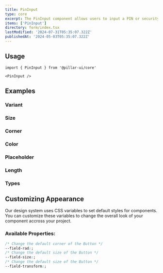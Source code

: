 ```yaml
---
title: PinInput
type: core
excerpt: The PinInput component allows users to input a PIN or security code using individual input fields, typically used for authentication or verification purposes.
items: ['PinInput']
directory: form/index.tsx
lastModified: '2024-07-31T05:35:07.322Z'
publishedAt: '2024-05-03T05:35:07.322Z'
---
```


## Usage

```tsx
import { PinInput } from '@pillar-ui/core'
```

```tsx
<PinInput />
```

## Examples

### Variant

<Prop defaultValue="outline" type="'bordered' | 'filled' | 'outline'" />

<Playground direction="column" name="pinInputVariant" root="form/pinInput" />

### Size

<Prop defaultValue="4" type="'1' | '2' | '3' | '4' | '5' | '6' | '7' | '8' | '9'" />

<Playground direction="column" name="pinInputSize" root="form/pinInput" />

### Corner

<Prop defaultValue="2" type="'0' | '1' | '2' | '3' | '4' | '5' | 'full'" />

<Playground direction="column" name="pinInputCorner" root="form/pinInput" />

### Color

<Prop defaultValue="p" type="'i' | 'd' | 'su' | 'se' | 'w' | 'p' | 'b' | 'o'" />

<Playground direction="column" name="pinInputColor" root="form/pinInput" />

### Placeholder

<Playground direction="column" name="pinInputPlaceholder" root="form/pinInput" />

### Length

<Playground direction="column" name="pinInputLength" root="form/pinInput" />

### Types

<Playground direction="column" name="pinInputType" root="form/pinInput" />

## Customizing Appearance

Our design system uses CSS variables to set default styles for components. You can customize these variables to change the overall look of your component accross your project.

### Available Properties:

```css
/* Change the default corner of the Button */
--field-rad:;
/* Change the default size of the Button */
--field-size:;
/* Change the default size of the Button */
--field-transform:;
```
